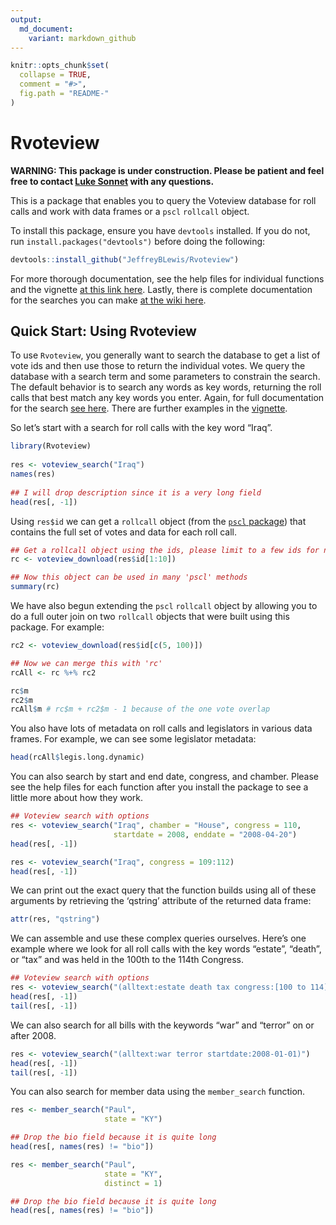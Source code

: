 ```yaml
---
output:
  md_document:
    variant: markdown_github
---
```

<!-- README.md is generated from README.Rmd. Please edit that file -->

```r
knitr::opts_chunk$set(
  collapse = TRUE,
  comment = "#>",
  fig.path = "README-"
)
```

# Rvoteview

**WARNING: This package is under construction. Please be patient and feel free to contact [Luke Sonnet](mailto:luke.sonnet@gmail.com) with any questions.**

This is a package that enables you to query the Voteview database for roll calls and work with data frames or a `pscl` `rollcall` object.

To install this package, ensure you have `devtools` installed. If you do not, run `install.packages("devtools")` before doing the following:
```R
devtools::install_github("JeffreyBLewis/Rvoteview")
```

For more thorough documentation, see the help files for individual functions and the vignette [at this link here](https://github.com/JeffreyBLewis/Rvoteview/tree/master/vignettes). Lastly, there is complete documentation for the searches you can make [at the wiki here](https://github.com/JeffreyBLewis/Rvoteview/wiki/Query-Documentation).

## Quick Start: Using Rvoteview

To use `Rvoteview`, you generally want to search the database to get a list of vote ids and then use those to return the individual votes. We query the database with a search term and some parameters to constrain the search. The default behavior is to search any words as key words, returning the roll calls that best match any key words you enter. Again, for full documentation for the search [see here](https://github.com/JeffreyBLewis/Rvoteview/wiki/Query-Documentation). There are further examples in the [vignette](https://github.com/JeffreyBLewis/Rvoteview/tree/master/vignettes).

So let's start with a search for roll calls with the key word "Iraq".
```r
library(Rvoteview)
  
res <- voteview_search("Iraq")
names(res)
  
## I will drop description since it is a very long field
head(res[, -1])
```
Using `res$id` we can get a `rollcall` object (from the [`pscl` package](https://cran.r-project.org/web/packages/pscl/index.html)) that contains the full set of votes and data for each roll call. 

```r
## Get a rollcall object using the ids, please limit to a few ids for now!
rc <- voteview_download(res$id[1:10])
```
```r
## Now this object can be used in many 'pscl' methods
summary(rc)
```

We have also begun extending the `pscl` `rollcall` object by allowing you to do a full outer join on two `rollcall` objects that were built using this package. For example:

```r
rc2 <- voteview_download(res$id[c(5, 100)])
```
```r
## Now we can merge this with 'rc'
rcAll <- rc %+% rc2

rc$m
rc2$m
rcAll$m # rc$m + rc2$m - 1 because of the one vote overlap
```

You also have lots of metadata on roll calls and legislators in various data frames. For example, we can see some legislator metadata:

```r
head(rcAll$legis.long.dynamic)
```

You can also search by start and end date, congress, and chamber. Please see the help files for each function after you install the package to see a little more about how they work.

```r
## Voteview search with options
res <- voteview_search("Iraq", chamber = "House", congress = 110,
                       startdate = 2008, enddate = "2008-04-20")
head(res[, -1])

res <- voteview_search("Iraq", congress = 109:112)
head(res[, -1])
```

We can print out the exact query that the function builds using all of these arguments by retrieving the 'qstring' attribute of the returned data frame:

```r
attr(res, "qstring")
```

We can assemble and use these complex queries ourselves. Here's one example where we look for all roll calls with the key words "estate", "death", or "tax" and was held in the 100th to the 114th Congress.

```r
## Voteview search with options
res <- voteview_search("(alltext:estate death tax congress:[100 to 114])")
head(res[, -1])
tail(res[, -1])
```

We can also search for all bills with the keywords "war" and "terror" on or after 2008.

```r
res <- voteview_search("(alltext:war terror startdate:2008-01-01)")
head(res[, -1])
tail(res[, -1])
```

You can also search for member data using the `member_search` function.

```r
res <- member_search("Paul",
                     state = "KY")

## Drop the bio field because it is quite long
head(res[, names(res) != "bio"])

res <- member_search("Paul",
                     state = "KY",
                     distinct = 1)

## Drop the bio field because it is quite long
head(res[, names(res) != "bio"])
```
